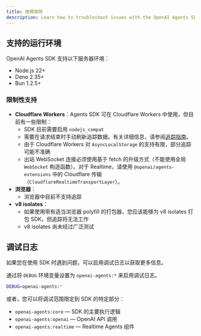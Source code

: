 ```yaml
---
title: 故障排除
description: Learn how to troubleshoot issues with the OpenAI Agents SDK.
---
```


## 支持的运行环境

OpenAI Agents SDK 支持以下服务器环境：

- Node.js 22+
- Deno 2.35+
- Bun 1.2.5+

### 限制性支持

- **Cloudflare Workers**：Agents SDK 可在 Cloudflare Workers 中使用，但目前有一些限制：
  - SDK 目前需要启用 `nodejs_compat`
  - 需要在请求结束时手动刷新追踪数据。有关详细信息，请参阅[追踪指南](/openai-agents-js/zh/guides/tracing#export-loop-lifecycle)。
  - 由于 Cloudflare Workers 对 `AsyncLocalStorage` 的支持有限，部分追踪可能不准确
  - 出站 WebSocket 连接必须使用基于 fetch 的升级方式（不能使用全局 `WebSocket` 构造函数）。对于 Realtime，请使用 `@openai/agents-extensions` 中的 Cloudflare 传输（`CloudflareRealtimeTransportLayer`）。
- **浏览器**：
  - 浏览器中目前不支持追踪
- **v8 isolates**：
  - 如果使用带有适当浏览器 polyfill 的打包器，您应该能够为 v8 isolates 打包 SDK，但追踪将无法工作
  - v8 isolates 尚未经过广泛测试

## 调试日志

如果您在使用 SDK 时遇到问题，可以启用调试日志以获取更多信息。

通过将 `DEBUG` 环境变量设置为 `openai-agents:*` 来启用调试日志。

```bash
DEBUG=openai-agents:*
```

或者，您可以将调试范围限定到 SDK 的特定部分：

- `openai-agents:core` — SDK 的主要执行逻辑
- `openai-agents:openai` — OpenAI API 调用
- `openai-agents:realtime` — Realtime Agents 组件
